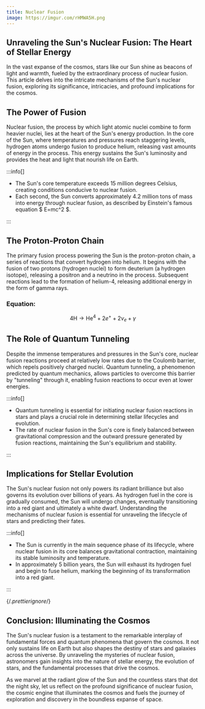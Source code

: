 ```yaml
---
title: Nuclear Fusion
image: https://imgur.com/rHMWA5H.png
---
```




## Unraveling the Sun's Nuclear Fusion: The Heart of Stellar Energy

In the vast expanse of the cosmos, stars like our Sun shine as beacons of light and warmth, fueled by the extraordinary process of nuclear fusion. This article delves into the intricate mechanisms of the Sun's nuclear fusion, exploring its significance, intricacies, and profound implications for the cosmos.

## The Power of Fusion

Nuclear fusion, the process by which light atomic nuclei combine to form heavier nuclei, lies at the heart of the Sun's energy production. In the core of the Sun, where temperatures and pressures reach staggering levels, hydrogen atoms undergo fusion to produce helium, releasing vast amounts of energy in the process. This energy sustains the Sun's luminosity and provides the heat and light that nourish life on Earth.


<Admonition type="tip" icon="💡" title="Did you know...">

</Admonition>

:::info[]

- The Sun's core temperature exceeds 15 million degrees Celsius, creating conditions conducive to nuclear fusion.
- Each second, the Sun converts approximately 4.2 million tons of mass into energy through nuclear fusion, as described by Einstein's famous equation $ E=mc^2 $.

:::


## The Proton-Proton Chain

The primary fusion process powering the Sun is the proton-proton chain, a series of reactions that convert hydrogen into helium. It begins with the fusion of two protons (hydrogen nuclei) to form deuterium (a hydrogen isotope), releasing a positron and a neutrino in the process. Subsequent reactions lead to the formation of helium-4, releasing additional energy in the form of gamma rays.

### Equation:

$$
4 \text{H} \rightarrow \text{He}^4 + 2 e^+ + 2 \nu_e + \gamma
$$

## The Role of Quantum Tunneling

Despite the immense temperatures and pressures in the Sun's core, nuclear fusion reactions proceed at relatively low rates due to the Coulomb barrier, which repels positively charged nuclei. Quantum tunneling, a phenomenon predicted by quantum mechanics, allows particles to overcome this barrier by "tunneling" through it, enabling fusion reactions to occur even at lower energies.


<Admonition type="tip" icon="💡" title="Did you know...">

</Admonition>


:::info[]

- Quantum tunneling is essential for initiating nuclear fusion reactions in stars and plays a crucial role in determining stellar lifecycles and evolution.
- The rate of nuclear fusion in the Sun's core is finely balanced between gravitational compression and the outward pressure generated by fusion reactions, maintaining the Sun's equilibrium and stability.

:::

## Implications for Stellar Evolution

The Sun's nuclear fusion not only powers its radiant brilliance but also governs its evolution over billions of years. As hydrogen fuel in the core is gradually consumed, the Sun will undergo changes, eventually transitioning into a red giant and ultimately a white dwarf. Understanding the mechanisms of nuclear fusion is essential for unraveling the lifecycle of stars and predicting their fates.

<Admonition type="tip" icon="💡" title="Did you know...">

</Admonition>


:::info[]

- The Sun is currently in the main sequence phase of its lifecycle, where nuclear fusion in its core balances gravitational contraction, maintaining its stable luminosity and temperature.
- In approximately 5 billion years, the Sun will exhaust its hydrogen fuel and begin to fuse helium, marking the beginning of its transformation into a red giant.

:::

{/*.prettierignore*/}

## Conclusion: Illuminating the Cosmos

The Sun's nuclear fusion is a testament to the remarkable interplay of fundamental forces and quantum phenomena that govern the cosmos. It not only sustains life on Earth but also shapes the destiny of stars and galaxies across the universe. By unraveling the mysteries of nuclear fusion, astronomers gain insights into the nature of stellar energy, the evolution of stars, and the fundamental processes that drive the cosmos.

As we marvel at the radiant glow of the Sun and the countless stars that dot the night sky, let us reflect on the profound significance of nuclear fusion, the cosmic engine that illuminates the cosmos and fuels the journey of exploration and discovery in the boundless expanse of space.
